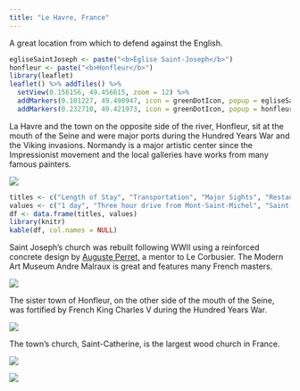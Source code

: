 ```yaml
---
title: "Le Havre, France"
---
```


A great location from which to defend against the English.

```r
egliseSaintJoseph <- paste("<b>Église Saint-Joseph</b>")
honfleur <- paste("<b>Honfleur</b>")
library(leaflet)
leaflet() %>% addTiles() %>%
  setView(0.156156, 49.456615, zoom = 12) %>%
  addMarkers(0.101227, 49.490947, icon = greenDotIcon, popup = egliseSaintJoseph) %>% # Église Saint-Joseph
  addMarkers(0.232710, 49.421973, icon = greenDotIcon, popup = honfleur) # Honfleur
```

La Havre and the town on the opposite side of the river, Honfleur, sit at the mouth of the Seine and were major ports during the Hundred Years War and the Viking invasions. Normandy is a major artistic center since the Impressionist movement and the local galleries have works from many famous painters.

![](images/LeHavre/lehavre1.png)

```r
titles <- c("Length of Stay", "Transportation", "Major Sights", "Restaurant Recommendations")
values <- c("1 day", "Three hour drive from Mont-Saint-Michel", "Saint-Joseph's Church, Museum of Modern Art André Malraux, Êtretat", "N/A")
df <- data.frame(titles, values)
library(knitr)
kable(df, col.names = NULL)
```

Saint Joseph's church was rebuilt following WWII using a reinforced concrete design by [Auguste Perret,](https://en.wikipedia.org/wiki/Auguste_Perret) a mentor to Le Corbusier. The Modern Art Museum Andre Malraux is great and features many French masters.

![](images/LeHavre/lehavre7.png)

The sister town of Honfleur, on the other side of the mouth of the Seine, was fortified by French King Charles V during the Hundred Years War.

![](images/LeHavre/lehavre2.png)

The town's church, Saint-Catherine, is the largest wood church in France.

![](images/LeHavre/lehavre3.png)

![](images/LeHavre/lehavre4.png)